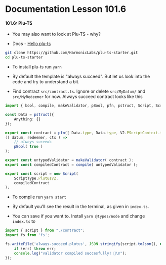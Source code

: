 # Documentation Lesson 101.6


#### 101.6: Plu-TS
- You may also want to look at Plu-TS - why?

- Docs - [Hello plu-ts](https://pluts.harmoniclabs.tech/docs/examples/Hello%20World)

```bash
git clone https://github.com/HarmonicLabs/plu-ts-starter.git
cd plu-ts-starter
```
- To install plu-ts run `yarn`

- By default the template is "always succeed". But let us look into the code and try to understand a bit.

- Find contract `src/contract.ts`. Ignore or delete `src/MyDatum/` and `src/MyRedeemer` for now. Always succeed contract looks like this
```ts
import { bool, compile, makeValidator, pBool, pfn, pstruct, Script, ScriptType, V2 } from "@harmoniclabs/plu-ts";

const Data = pstruct({
    Anything: {}
});

export const contract = pfn([ Data.type, Data.type, V2.PScriptContext.type ],  bool)
(( datum, redeemer, ctx ) =>
    // always suceeds
    pBool( true )
);

export const untypedValidator = makeValidator( contract );
export const compiledContract = compile( untypedValidator );

export const script = new Script(
    ScriptType.PlutusV2,
    compiledContract
);
```

- To compile run `yarn start`

- By default you'll see the result in the terminal, as given in `index.ts`.

- You can save if you want to. Install `yarn @types/node` and change `index.ts` to
```ts
import { script } from "./contract";
import fs from 'fs';

fs.writeFile('always-succeed.plutus', JSON.stringify(script.toJson(), undefined, 2), (err: any) => {
    if (err) throw err;
    console.log("validator compiled succesfully! 🎉\n");
});
```



